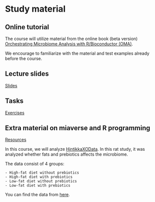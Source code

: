# Study material {#material}

## Online tutorial

The course will utilize material from the online book (beta version)
[Orchestrating Microbiome Analysis with R/Bioconductor (OMA)](https://microbiome.github.io/OMA/).

We encourage to familiarize with the material and test examples
already before the course.


## Lecture slides

[Slides](https://github.com/microbiome/course_2022_oulu/tree/main/slides) 

## Tasks

[Exercises](https://microbiome.github.io/OMA/exercises.html)


## Extra material on miaverse and R programming

[Resources](https://microbiome.github.io/OMA/resources.html)

In this course, we will analyze [HintikkaXOData](https://rdrr.io/github/microbiome/microbiomeDataSets/man/HintikkaXOData.html).
In this rat study, it was analyzed whether fats and prebiotics affects the microbiome. 

The data consist of 4 groups:

    - High-fat diet without prebiotics
    - High-fat diet with prebiotics
    - Low-fat diet without prebiotics
    - Low-fat diet with prebiotics

You can find the data from [here](https://github.com/microbiome/course_2022_oulu/tree/main/data).
    
    
